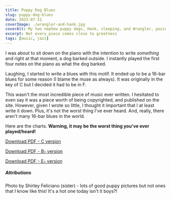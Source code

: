```yaml
---
title: Puppy Dog Blues
slug: puppy-dog-blues
date: 2023-07-31
coverImage: ./wrangler-and-hank.jpg
coverAlt: My two nephew puppy dogs, Hank, sleeping, and Wrangler, posing for the picture
excerpt: Not every piece comes close to greatness
tags: [music, jazz]
---
```


I was about to sit down on the piano with the intention to write _something_ and right at that moment, a dog barked outside. I instantly played the first four notes on the piano as what the dog barked.

Laughing, I started to write a blues with this motif. It ended up to be a 16-bar blues for some reason (I blame the muse as always). It was originally in the key of C but I decided it had to be in F.

This wasn't the most incredible piece of music ever written. I hesitated to even say it was a piece worth of being copyrighted, and published on the site. However, given I wrote so little, I thought it important that I at least write it down. Plus, it's not the worst thing I've ever heard. And, really, there aren't many 16-bar blues in the world.

Here are the charts. **Warning, it may be the worst thing you've ever played/heard!**

<p>
  <a href='/charts/puppy-dog-blues-c.pdf' download='mpuppy-dog-blues-c.pdf'>
    Download PDF - C version
  </a>
</p>
<p>
  <a href='/charts/puppy-dog-blues-bflat.pdf' download='puppy-dog-blues-bflat.pdf'>
    Download PDF - B<span>&#9837;</span> version
  </a>
</p>
<p>
  <a href='/charts/puppy-dog-blues-eflat.pdf' download='puppy-dog-blues-eflat.pdf'>
    Download PDF - E<span>&#9837;</span> version
  </a>
</p>

##### Attributions

Photo by Shirley Feliciano (sister) - lots of good puppy pictures but not ones that I know like this! It's a hot one today isn't it boys?!
